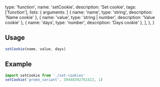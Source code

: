   type: 'function',
  name: 'setCookie',
  description: 'Set cookie',
  tags: ['function'],
  lists: {
    arguments: [
      { name: 'name', type: 'string', description: 'Name cookie' },
      { name: 'value', type: 'string | number', description: 'Value cookie' },
      { name: 'days', type: 'number', description: 'Days cookie' },
    ],
  },
}

## Usage

```js
setCookie(name, value, days)
```

## Example

```js
import setCookie from './set-cookies'
setCookie('promo_variant', 39448392761422, 1)
```
